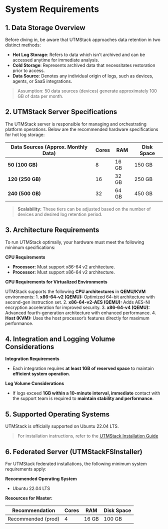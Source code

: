 # System Requirements


## 1. Data Storage Overview

Before diving in, be aware that UTMStack approaches data retention in two distinct methods:

* **Hot Log Storage**: Refers to data which isn't archived and can be accessed anytime for immediate analysis.
* **Cold Storage**: Represents archived data that necessitates restoration prior to access.
* **Data Source**: Denotes any individual origin of logs, such as devices, agents, or SaaS integrations.

> Assumption: 50 data sources (devices) generate approximately 100 GB of data per month.

## 2. UTMStack Server Specifications

The UTMStack server is responsible for managing and orchestrating platform operations. Below are the recommended hardware specifications for hot log storage:

| Data Sources (Approx. Monthly Data) | Cores | RAM   | Disk Space |
| ----------------------------------- | ------| ------| -----------|
| **50 (100 GB)**                     | 8     | 16 GB | 150 GB    |
| **120 (250 GB)**                    | 16    | 32 GB | 250 GB    |
| **240 (500 GB)**                    | 32    | 64 GB | 450 GB    |

> **Scalability:** These tiers can be adjusted based on the number of devices and desired log retention period.

## 3. Architecture Requirements

To run UTMStack optimally, your hardware must meet the following minimum specifications:

**CPU Requirements**

* **Processor:** Must support x86-64 v2 architecture.
* **Processor:** Must support x86-64 v2 architecture.

**CPU Requirements for Virtualized Environments**

UTMStack supports the following **CPU architectures** in **QEMU/KVM** environments:
	1.	**x86-64-v2 (QEMU):** Optimized 64-bit architecture with second-gen instruction set.
	2.	**x86-64-v2-AES (QEMU):** Adds AES-NI encryption acceleration for improved security.
	3.	**x86-64-v4 (QEMU):** Advanced fourth-generation architecture with enhanced performance.
	4.	**Host (KVM):** Uses the host processor’s features directly for maximum performance.

## 4. Integration and Logging Volume Considerations

**Integration Requirements**

* Each integration requires **at least 1GB of reserved space** to maintain **efficient system operation**.

**Log Volume Considerations**
*	If logs exceed **1GB within a 10-minute interval, immediate** contact with the support team is required to **maintain stability and performance**.

## 5. Supported Operating Systems

UTMStack is officially supported on Ubuntu 22.04 LTS.

> For installation instructions, refer to the [UTMStack Installation Guide](../Installation/setup_guide)

##  6. Federated Server (UTMStackFSInstaller)

For UTMStack federated installations, the following minimum system requirements apply:

**Recommended Operating System**
*	Ubuntu 22.04 LTS

**Resources for Master:**

| Recommendation                | Cores | RAM   | Disk Space |
| ----------------------------- | ----- | ----- | ---------- |
| Recommended (prod)            | 4     | 16 GB  | 100 GB    |
